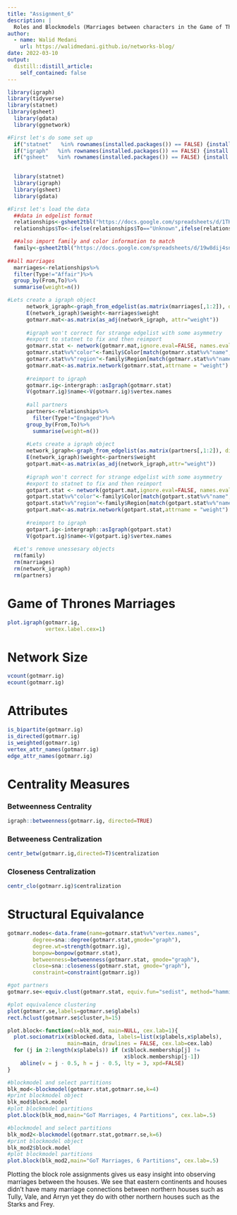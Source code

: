 ```yaml
---
title: "Assignment_6"
description: |
  Roles and Blockmodels (Marriages between characters in the Game of Thrones Novels)
author:
  - name: Walid Medani
    url: https://walidmedani.github.io/networks-blog/
date: 2022-03-10
output:
  distill::distill_article:
    self_contained: false
---
```


```r
library(igraph)
library(tidyverse)
library(statnet)
library(gsheet)
  library(gdata)
  library(ggnetwork)
```

```r
#First let's do some set up
  if("statnet"   %in% rownames(installed.packages()) == FALSE) {install.packages("statnet")}
  if("igraph"   %in% rownames(installed.packages()) == FALSE) {install.packages("igraph")}
  if("gsheet"   %in% rownames(installed.packages()) == FALSE) {install.packages("gsheet")}
  

  library(statnet)
  library(igraph)
  library(gsheet)
  library(gdata)

#First let's load the data
  ##data in edgelist format
  relationships<-gsheet2tbl("https://docs.google.com/spreadsheets/d/1THL4Q4NO4XdFtF2Lgk3lpGuPOffLIp2Nk6y3XgvHnGs/edit?usp=sharing")
  relationships$To<-ifelse(relationships$To=="Unknown",ifelse(relationships$From=="Frey", "North", relationships$From),relationships$To)

  ##also import family and color information to match
  family<-gsheet2tbl("https://docs.google.com/spreadsheets/d/19w8dij4snBSREMpDoGzHXGC4K6Su0D8j2SY1rPYFSLQ/edit?usp=sharing")
  
##all marriages
  marriages<-relationships%>%
  filter(Type!="Affair")%>%
  group_by(From,To)%>%
  summarise(weight=n())

#Lets create a igraph object
      network_igraph<-graph_from_edgelist(as.matrix(marriages[,1:2]), directed=FALSE)
      E(network_igraph)$weight<-marriages$weight
      gotmarr.mat<-as.matrix(as_adj(network_igraph, attr="weight"))
      
      #igraph won't correct for strange edgelist with some asymmetry
      #export to statnet to fix and then reimport
      gotmarr.stat <- network(gotmarr.mat,ignore.eval=FALSE, names.eval="weight",directed = FALSE, loops=TRUE )
      gotmarr.stat%v%"color"<-family$Color[match(gotmarr.stat%v%"name", family$Family)]
      gotmarr.stat%v%"region"<-family$Region[match(gotmarr.stat%v%"name", family$Family)]
      gotmarr.mat<-as.matrix.network(gotmarr.stat,attrname = "weight")
      
      #reimport to igraph
      gotmarr.ig<-intergraph::asIgraph(gotmarr.stat)
      V(gotmarr.ig)$name<-V(gotmarr.ig)$vertex.names
      
      #all partners
      partners<-relationships%>%
        filter(Type!="Engaged")%>%
      group_by(From,To)%>%
        summarise(weight=n())
      
      #Lets create a igraph object
      network_igraph<-graph_from_edgelist(as.matrix(partners[,1:2]), directed=FALSE)
      E(network_igraph)$weight<-partners$weight
      gotpart.mat<-as.matrix(as_adj(network_igraph,attr="weight"))
      
      #igraph won't correct for strange edgelist with some asymmetry
      #export to statnet to fix and then reimport
      gotpart.stat <- network(gotpart.mat,ignore.eval=FALSE, names.eval="weight", directed = FALSE, loops=TRUE)
      gotpart.stat%v%"color"<-family$Color[match(gotpart.stat%v%"name", family$Family)]
      gotpart.stat%v%"region"<-family$Region[match(gotpart.stat%v%"name", family$Family)]
      gotpart.mat<-as.matrix.network(gotpart.stat,attrname = "weight")
  
      #reimport to igraph
      gotpart.ig<-intergraph::asIgraph(gotpart.stat)
      V(gotpart.ig)$name<-V(gotpart.ig)$vertex.names
      
  #Let's remove unessesary objects
  rm(family)
  rm(marriages)
  rm(network_igraph)
  rm(partners)
```

# Game of Thrones Marriages
```r
plot.igraph(gotmarr.ig, 
            vertex.label.cex=1)
```
# Network Size
```r
vcount(gotmarr.ig)
ecount(gotmarr.ig)
```
# Attributes
```r
is_bipartite(gotmarr.ig)
is_directed(gotmarr.ig)
is_weighted(gotmarr.ig)
vertex_attr_names(gotmarr.ig)
edge_attr_names(gotmarr.ig)
```




# Centrality Measures

### Betweenness Centrality

```r
igraph::betweenness(gotmarr.ig, directed=TRUE)
```

### Betweeness Centralization
```r
centr_betw(gotmarr.ig,directed=T)$centralization
```

### Closeness Centralization

```r
centr_clo(gotmarr.ig)$centralization
```

# Structural Equivalance
```r
gotmarr.nodes<-data.frame(name=gotmarr.stat%v%"vertex.names",
        degree=sna::degree(gotmarr.stat,gmode="graph"),
        degree.wt=strength(gotmarr.ig),
        bonpow=bonpow(gotmarr.stat),
        betweenness=betweenness(gotmarr.stat, gmode="graph"),
        close=sna::closeness(gotmarr.stat, gmode="graph"),
        constraint=constraint(gotmarr.ig))

#got partners
gotmarr.se<-equiv.clust(gotmarr.stat, equiv.fun="sedist", method="hamming",mode="graph")

#plot equivalence clustering
plot(gotmarr.se,labels=gotmarr.se$glabels)
rect.hclust(gotmarr.se$cluster,h=15)

```

```r
plot.block<-function(x=blk_mod, main=NULL, cex.lab=1){
  plot.sociomatrix(x$blocked.data, labels=list(x$plabels,x$plabels),
                   main=main, drawlines = FALSE, cex.lab=cex.lab)
  for (j in 2:length(x$plabels)) if (x$block.membership[j] !=
                                     x$block.membership[j-1]) 
    abline(v = j - 0.5, h = j - 0.5, lty = 3, xpd=FALSE)
}

#blockmodel and select partitions
blk_mod<-blockmodel(gotmarr.stat,gotmarr.se,k=4)
#print blockmodel object
blk_mod$block.model
#plot blockmodel partitions
plot.block(blk_mod,main="GoT Marriages, 4 Partitions", cex.lab=.5)

#blockmodel and select partitions
blk_mod2<-blockmodel(gotmarr.stat,gotmarr.se,k=6)
#print blockmodel object
blk_mod2$block.model
#plot blockmodel partitions
plot.block(blk_mod2,main="GoT Marriages, 6 Partitions", cex.lab=.5)
```
Plotting the block role assignments gives us easy insight into observing marriages between the houses. We see that eastern continents and houses didn't have many marriage connections between northern houses such as Tully, Vale, and Arryn yet they do with other northern houses such as the Starks and Frey.

